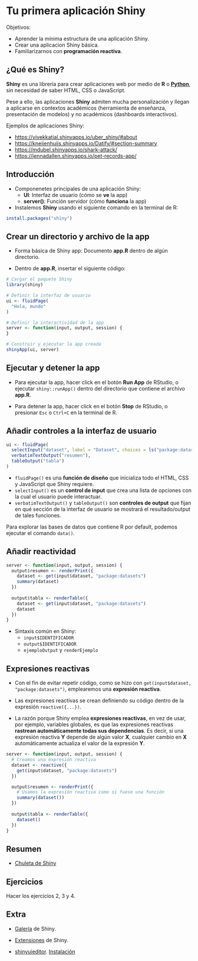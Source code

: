 # Tu primera aplicación Shiny

Objetivos:

- Aprender la mínima estructura de una aplicación Shiny.
- Crear una aplicacion Shiny básica.
- Familiarizarnos con **programación reactiva**.

## ¿Qué es Shiny?

**Shiny** es una librería para crear aplicaciones web
por medio de **R** o [**Python**](https://shiny.rstudio.com/py/),
sin necesidad de saber HTML, CSS o JavaScript.

Pese a ello, las aplicaciones **Shiny** admiten mucha personalización
y llegan a aplicarse en contextos académicos (herramienta de enseñanza,
presentación de modelos) y no académicos (dashboards interactivos).

Ejemplos de aplicaciones Shiny:

- <https://vivekkatial.shinyapps.io/uber_shiny/#about>
- <https://kneijenhuijs.shinyapps.io/Datify/#section-summary>
- <https://mdubel.shinyapps.io/shark-attack/>
- <https://jennadallen.shinyapps.io/pet-records-app/>

## Introducción

- Componenetes principales de una aplicación Shiny:
    - **UI**: Interfaz de usuario (cómo se **ve** la app)
    - **server()**: Función servidor (cómo **funciona** la app)

- Instalemos **Shiny** usando el siguiente comando en la terminal de R:

```.r
install.packages("shiny")
``` 

## Crear un directorio y archivo de la app

- Forma básica de Shiny app: Documento **app.R** dentro de algún directorio.

- Dentro de **app.R**, insertar el siguiente código:
```.r
# Cargar el paquete Shiny
library(shiny)

# Definir la interfaz de usuario
ui <- fluidPage(
  "Hola, mundo"
)

# Definir la interactividad de la app
server <- function(input, output, session) {
}

# Construir y ejecutar la app creada
shinyApp(ui, server)
```

## Ejecutar y detener la app

- Para ejecutar la app, hacer click en el botón **Run App** de RStudio,
o ejecutar `shiny::runApp()` dentro del directorio que contiene el archivo **app.R**.

- Para detener la app, hacer click en el botón **Stop** de RStudio,
o presionar `Esc` o `Ctrl+C` en la terminal de R.

## Añadir controles a la interfaz de usuario

```.r
ui <- fluidPage(
  selectInput("dataset", label = "Dataset", choices = ls("package:datasets")),
  verbatimTextOutput("resumen"),
  tableOutput("tabla")
)
```

- `fluidPage()` es una **función de diseño** que inicializa todo el HTML,
CSS y JavaScript que Shiny requiere.
- `selectInput()` es un **control de input** que crea una lista de opciones
con la cual el usuario puede interactuar.
- `verbatimTextOutput()` y `tableOutput()` son **controles de output** 
que fijan en qué sección de la interfaz de usuario se mostrará el 
resultado/output de tales funciones.

Para explorar las bases de datos que contiene R por default, podemos
ejecutar el comando `data()`.

## Añadir reactividad

```.r
server <- function(input, output, session) {
  output$resumen <- renderPrint({
    dataset <- get(input$dataset, "package:datasets")
    summary(dataset)
  })
  
  output$tabla <- renderTable({
    dataset <- get(input$dataset, "package:datasets")
    dataset
  })
}
```

- Sintaxis común en Shiny:
    - `input$IDENTIFICADOR` 
    - `output$IDENTIFICADOR` 
    - `ejemploOutput` y `renderEjemplo`

## Expresiones reactivas

- Con el fin de evitar repetir código, como se hizo con
`get(input$dataset, "package:datasets")`, emplearemos
una **expresión reactiva**.

- Las expresiones reactivas se crean definiendo
su código dentro de la expresión `reactive({...})`.

- La razón porque Shiny emplea **expresiones reactivas**,
en vez de usar, por ejemplo, variables globales, es que
las expresiones reactivas **rastrean automáticamente todas sus dependencias**. Es decir, si una expresión reactiva 
**Y** depende de algún valor **X**, cualquier cambio en 
**X** automáticamente actualiza el valor de la expresión **Y**.

```.r
server <- function(input, output, session) {
  # Creamos una expresión reactiva
  dataset <- reactive({
    get(input$dataset, "package:datasets")
  })

  output$resumen <- renderPrint({
    # Usamos la expresión reactiva como si fuese una función
    summary(dataset())
  })
  
  output$tabla <- renderTable({
    dataset()
  })
}
```

## Resumen

- [Chuleta de Shiny](https://shiny.rstudio.com/images/shiny-cheatsheet.pdf)

## Ejercicios

Hacer los ejercicios 2, 3 y 4.

## Extra

- [Galería](https://shiny.rstudio.com/gallery/) de Shiny.

- [Extensiones](https://github.com/nanxstats/awesome-shiny-extensions) de Shiny.

- [shinyuieditor](https://youtu.be/gYPnLiudtGU?t=140). 
[Instalación](https://rstudio.github.io/shinyuieditor/)